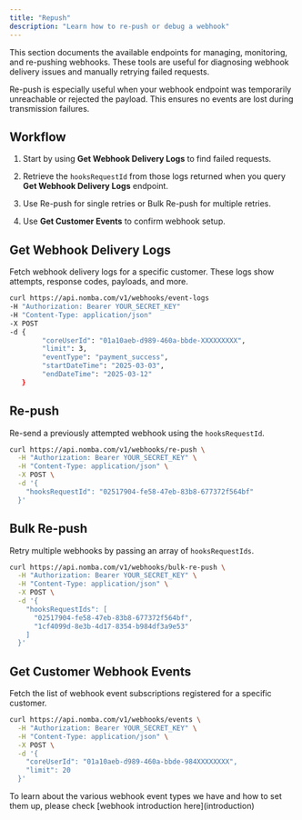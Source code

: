 ```yaml
---
title: "Repush"
description: "Learn how to re-push or debug a webhook"
---
```


This section documents the available endpoints for managing, monitoring, and re-pushing webhooks. These tools are useful for diagnosing webhook delivery issues and manually retrying failed requests.

<Info>
  Re-push is especially useful when your webhook endpoint was temporarily unreachable or rejected the payload. This ensures no events are lost during transmission failures.
</Info>

## Workflow

1. Start by using **Get Webhook Delivery Logs** to find failed requests.

2. Retrieve the `hooksRequestId` from those logs returned when you query **Get Webhook Delivery Logs** endpoint.

3. Use Re-push for single retries or Bulk Re-push for multiple retries.

4. Use **Get Customer Events** to confirm webhook setup.


## Get Webhook Delivery Logs

Fetch webhook delivery logs for a specific customer. These logs show attempts, response codes, payloads, and more.

```bash
curl https://api.nomba.com/v1/webhooks/event-logs
-H "Authorization: Bearer YOUR_SECRET_KEY"
-H "Content-Type: application/json"
-X POST
-d {
        "coreUserId": "01a10aeb-d989-460a-bbde-XXXXXXXXX",
        "limit": 3,
        "eventType": "payment_success",
        "startDateTime": "2025-03-03",
        "endDateTime": "2025-03-12"
   }
```

## Re-push 

Re-send a previously attempted webhook using the `hooksRequestId`.

```bash
curl https://api.nomba.com/v1/webhooks/re-push \
  -H "Authorization: Bearer YOUR_SECRET_KEY" \
  -H "Content-Type: application/json" \
  -X POST \
  -d '{
    "hooksRequestId": "02517904-fe58-47eb-83b8-677372f564bf"
  }'
```

## Bulk Re-push

Retry multiple webhooks by passing an array of `hooksRequestIds`.

```bash
curl https://api.nomba.com/v1/webhooks/bulk-re-push \
  -H "Authorization: Bearer YOUR_SECRET_KEY" \
  -H "Content-Type: application/json" \
  -X POST \
  -d '{
    "hooksRequestIds": [
      "02517904-fe58-47eb-83b8-677372f564bf",
      "1cf4099d-8e3b-4d17-8354-b984df3a9e53"
    ]
  }'
```

##  Get Customer Webhook Events

Fetch the list of webhook event subscriptions registered for a specific customer.

```bash
curl https://api.nomba.com/v1/webhooks/events \
  -H "Authorization: Bearer YOUR_SECRET_KEY" \
  -H "Content-Type: application/json" \
  -X POST \
  -d '{
    "coreUserId": "01a10aeb-d989-460a-bbde-984XXXXXXXX",
    "limit": 20
  }'
```

<Note>
 To learn about the various webhook event types we have and how to set them up, please check [webhook introduction here](introduction)
</Note>